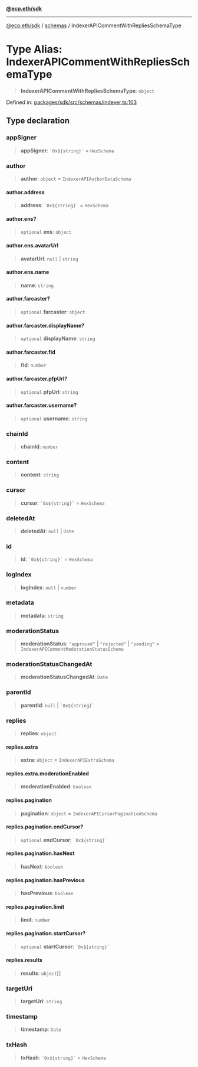 [**@ecp.eth/sdk**](/sdk-reference/index.mdx)

***

[@ecp.eth/sdk](/sdk-reference/index.mdx) / [schemas](/sdk-reference/schemas/index.mdx) / IndexerAPICommentWithRepliesSchemaType

# Type Alias: IndexerAPICommentWithRepliesSchemaType

> **IndexerAPICommentWithRepliesSchemaType**: `object`

Defined in: [packages/sdk/src/schemas/indexer.ts:103](https://github.com/ecp-eth/comments-monorepo/blob/main/packages/sdk/src/schemas/indexer.ts#L103)

## Type declaration

### appSigner

> **appSigner**: `` `0x${string}` `` = `HexSchema`

### author

> **author**: `object` = `IndexerAPIAuthorDataSchema`

#### author.address

> **address**: `` `0x${string}` `` = `HexSchema`

#### author.ens?

> `optional` **ens**: `object`

#### author.ens.avatarUrl

> **avatarUrl**: `null` \| `string`

#### author.ens.name

> **name**: `string`

#### author.farcaster?

> `optional` **farcaster**: `object`

#### author.farcaster.displayName?

> `optional` **displayName**: `string`

#### author.farcaster.fid

> **fid**: `number`

#### author.farcaster.pfpUrl?

> `optional` **pfpUrl**: `string`

#### author.farcaster.username?

> `optional` **username**: `string`

### chainId

> **chainId**: `number`

### content

> **content**: `string`

### cursor

> **cursor**: `` `0x${string}` `` = `HexSchema`

### deletedAt

> **deletedAt**: `null` \| `Date`

### id

> **id**: `` `0x${string}` `` = `HexSchema`

### logIndex

> **logIndex**: `null` \| `number`

### metadata

> **metadata**: `string`

### moderationStatus

> **moderationStatus**: `"approved"` \| `"rejected"` \| `"pending"` = `IndexerAPICommentModerationStatusSchema`

### moderationStatusChangedAt

> **moderationStatusChangedAt**: `Date`

### parentId

> **parentId**: `null` \| `` `0x${string}` ``

### replies

> **replies**: `object`

#### replies.extra

> **extra**: `object` = `IndexerAPIExtraSchema`

#### replies.extra.moderationEnabled

> **moderationEnabled**: `boolean`

#### replies.pagination

> **pagination**: `object` = `IndexerAPICursorPaginationSchema`

#### replies.pagination.endCursor?

> `optional` **endCursor**: `` `0x${string}` ``

#### replies.pagination.hasNext

> **hasNext**: `boolean`

#### replies.pagination.hasPrevious

> **hasPrevious**: `boolean`

#### replies.pagination.limit

> **limit**: `number`

#### replies.pagination.startCursor?

> `optional` **startCursor**: `` `0x${string}` ``

#### replies.results

> **results**: `object`[]

### targetUri

> **targetUri**: `string`

### timestamp

> **timestamp**: `Date`

### txHash

> **txHash**: `` `0x${string}` `` = `HexSchema`

